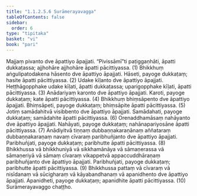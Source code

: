 ```yaml
---
title: "1.1.2.5.6 Surāmerayavagga"
tableOfContents: false
sidebar:
  order: 6
type: "tipitaka"
basket: "vi"
book: "pari"
---
```



<DynamicBreadcrumb />

<Division number="170" book="pari" bookNo="5" page="67">

<Paragraph number="440" book="pari">
Majjaṃ pivanto dve āpattiyo āpajjati. “Pivissāmī”ti paṭiggaṇhāti, āpatti dukkaṭassa; ajjhohāre ajjhohāre āpatti pācittiyassa. (1)
</Paragraph>

<Paragraph number="441" book="pari">
Bhikkhuṃ aṅgulipatodakena hāsento dve āpattiyo āpajjati. Hāseti, payoge dukkaṭaṃ; hasite āpatti pācittiyassa. (2)
</Paragraph>

<Paragraph number="442" book="pari">
Udake kīḷanto dve āpattiyo āpajjati. Heṭṭhāgopphake udake kīḷati, āpatti dukkaṭassa; uparigopphake kīḷati, āpatti pācittiyassa. (3)
</Paragraph>

<Paragraph number="443" book="pari">
Anādariyaṃ karonto dve āpattiyo āpajjati. Karoti, payoge dukkaṭaṃ; kate āpatti pācittiyassa. (4)
</Paragraph>

<Paragraph number="444" book="pari">
Bhikkhuṃ bhiṃsāpento dve āpattiyo āpajjati. Bhiṃsāpeti, payoge dukkaṭaṃ; bhiṃsāpite āpatti pācittiyassa. (5)
</Paragraph>

<Paragraph number="445" book="pari">
Jotiṃ samādahitvā visibbento dve āpattiyo āpajjati. Samādahati, payoge dukkaṭaṃ; samādahite āpatti pācittiyassa. (6)
</Paragraph>

<Paragraph number="446" book="pari">
Orenaddhamāsaṃ nahāyanto dve āpattiyo āpajjati. Nahāyati, payoge dukkaṭaṃ; nahānapariyosāne āpatti pācittiyassa. (7)
</Paragraph>

<Paragraph number="447" book="pari">
Anādiyitvā tiṇṇaṃ dubbaṇṇakaraṇānaṃ aññataraṃ dubbaṇṇakaraṇaṃ navaṃ cīvaraṃ paribhuñjanto dve āpattiyo āpajjati. Paribhuñjati, payoge dukkaṭaṃ; paribhutte āpatti pācittiyassa. (8)
</Paragraph>

<Paragraph number="448" book="pari">
Bhikkhussa vā bhikkhuniyā vā sikkhamānāya vā sāmaṇerassa vā sāmaṇeriyā vā sāmaṃ cīvaraṃ vikappetvā appaccuddhāraṇaṃ paribhuñjanto dve āpattiyo āpajjati. Paribhuñjati, payoge dukkaṭaṃ; paribhutte āpatti pācittiyassa. (9)
</Paragraph>

<Paragraph number="449" book="pari">
Bhikkhussa pattaṃ vā cīvaraṃ vā nisīdanaṃ vā sūcigharaṃ vā kāyabandhanaṃ vā apanidhento dve āpattiyo āpajjati. Apanidheti, payoge dukkaṭaṃ; apanidhite āpatti pācittiyassa. (10)

</Paragraph>
</Division>

<Paragraph number="450" type="center" book="pari">
Surāmerayavaggo chaṭṭho.
</Paragraph>